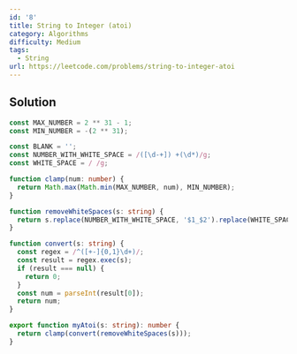 ```yaml
---
id: '8'
title: String to Integer (atoi)
category: Algorithms
difficulty: Medium
tags:
  - String
url: https://leetcode.com/problems/string-to-integer-atoi
---
```


## Solution

```typescript showLineNumbers
const MAX_NUMBER = 2 ** 31 - 1;
const MIN_NUMBER = -(2 ** 31);

const BLANK = '';
const NUMBER_WITH_WHITE_SPACE = /([\d-+]) +(\d*)/g;
const WHITE_SPACE = / /g;

function clamp(num: number) {
  return Math.max(Math.min(MAX_NUMBER, num), MIN_NUMBER);
}

function removeWhiteSpaces(s: string) {
  return s.replace(NUMBER_WITH_WHITE_SPACE, '$1_$2').replace(WHITE_SPACE, BLANK);
}

function convert(s: string) {
  const regex = /^([+-]{0,1}\d+)/;
  const result = regex.exec(s);
  if (result === null) {
    return 0;
  }
  const num = parseInt(result[0]);
  return num;
}

export function myAtoi(s: string): number {
  return clamp(convert(removeWhiteSpaces(s)));
}
```
